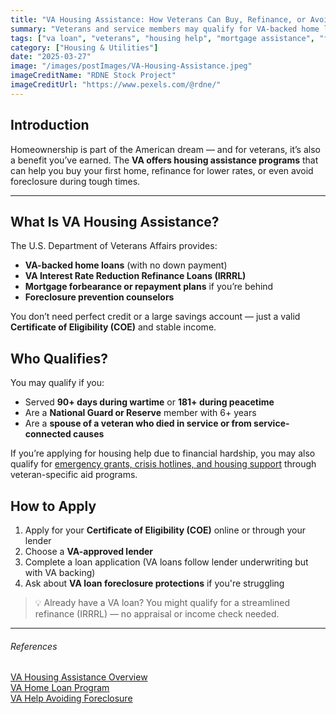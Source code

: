 ```yaml
---
title: "VA Housing Assistance: How Veterans Can Buy, Refinance, or Avoid Foreclosure"
summary: "Veterans and service members may qualify for VA-backed home loans, refinancing, and even help avoiding foreclosure. Here's how to apply for housing help through the U.S. Department of Veterans Affairs."
tags: ["va loan", "veterans", "housing help", "mortgage assistance", "foreclosure"]
category: ["Housing & Utilities"]
date: "2025-03-27"
image: "/images/postImages/VA-Housing-Assistance.jpeg"
imageCreditName: "RDNE Stock Project"
imageCreditUrl: "https://www.pexels.com/@rdne/"
---
```


## Introduction

Homeownership is part of the American dream — and for veterans, it’s also a benefit you’ve earned. The **VA offers housing assistance programs** that can help you buy your first home, refinance for lower rates, or even avoid foreclosure during tough times.

<BenefitsCtaBanner />

***

## What Is VA Housing Assistance?

The U.S. Department of Veterans Affairs provides:

- **VA-backed home loans** (with no down payment)
- **VA Interest Rate Reduction Refinance Loans (IRRRL)**
- **Mortgage forbearance or repayment plans** if you’re behind
- **Foreclosure prevention counselors**

You don’t need perfect credit or a large savings account — just a valid **Certificate of Eligibility (COE)** and stable income.

## Who Qualifies?

You may qualify if you:

- Served **90+ days during wartime** or **181+ during peacetime**
- Are a **National Guard or Reserve** member with 6+ years
- Are a **spouse of a veteran who died in service or from service-connected causes**

If you’re applying for housing help due to financial hardship, you may also qualify for [emergency grants, crisis hotlines, and housing support](./veteran-crisis-support-free-hotlines-grants-and-emergency-help) through veteran-specific aid programs.

## How to Apply

1. Apply for your **Certificate of Eligibility (COE)** online or through your lender
2. Choose a **VA-approved lender**
3. Complete a loan application (VA loans follow lender underwriting but with VA backing)
4. Ask about **VA loan foreclosure protections** if you're struggling

> 💡 Already have a VA loan? You might qualify for a streamlined refinance (IRRRL) — no appraisal or income check needed.

***

###### References

<div className="references">
<a href="https://www.va.gov/housing-assistance/" target="_blank" rel="noopener noreferrer">VA Housing Assistance Overview</a><br />
<a href="https://www.va.gov/housing-assistance/home-loans/" target="_blank" rel="noopener noreferrer">VA Home Loan Program</a><br />
<a href="https://www.va.gov/housing-assistance/home-loans/trouble-making-payments/" target="_blank" rel="noopener noreferrer">VA Help Avoiding Foreclosure</a>
</div>